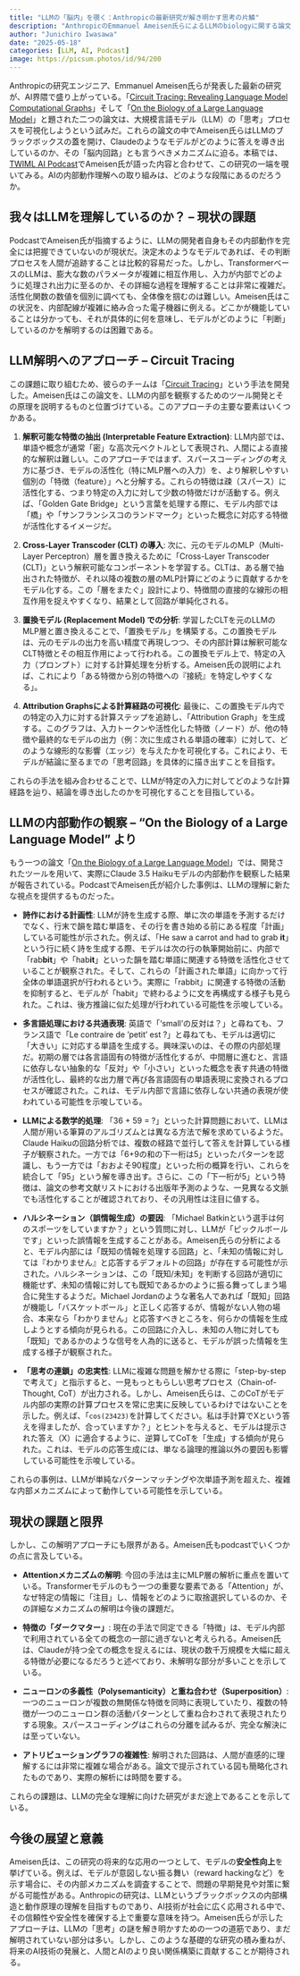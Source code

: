 ```yaml
---
title: "LLMの「脳内」を覗く：Anthropicの最新研究が解き明かす思考の片鱗"
description: "AnthropicのEmmanuel Ameisen氏らによるLLMのbiologyに関する論文に基づき、詩作・多言語処理・ハルシネーションといった振る舞いを支えるLLMの「思考回路」に迫る。"
author: "Junichiro Iwasawa"
date: "2025-05-18"
categories: [LLM, AI, Podcast]
image: https://picsum.photos/id/94/200
---
```


Anthropicの研究エンジニア、Emmanuel Ameisen氏らが発表した最新の研究が、AI界隈で盛り上がっている。「[Circuit Tracing: Revealing Language Model Computational Graphs](https://transformer-circuits.pub/2025/attribution-graphs/methods.html)」そして「[On the Biology of a Large Language Model](https://transformer-circuits.pub/2025/attribution-graphs/biology.html)」と題された二つの論文は、大規模言語モデル（LLM）の「思考」プロセスを可視化しようという試みだ。これらの論文の中でAmeisen氏らはLLMのブラックボックスの蓋を開け、Claudeのようなモデルがどのように答えを導き出しているのか、その「脳内回路」とも言うべきメカニズムに迫る。本稿では、[TWIML AI Podcast](https://twimlai.com/podcast/twimlai/exploring-the-biology-of-llms-with-circuit-tracing/)でAmeisen氏が語った内容と合わせて、この研究の一端を覗いてみる。AIの内部動作理解への取り組みは、どのような段階にあるのだろうか。

## 我々はLLMを理解しているのか？ – 現状の課題

PodcastでAmeisen氏が指摘するように、LLMの開発者自身もその内部動作を完全には把握できていないのが現状だ。決定木のようなモデルであれば、その判断プロセスを人間が追跡することは比較的容易だった。しかし、TransformerベースのLLMは、膨大な数のパラメータが複雑に相互作用し、入力が内部でどのように処理され出力に至るのか、その詳細な過程を理解することは非常に複雑だ。活性化関数の数値を個別に調べても、全体像を掴むのは難しい。Ameisen氏はこの状況を、内部配線が複雑に絡み合った電子機器に例える。どこかが機能していることは分かっても、それが具体的に何を意味し、モデルがどのように「判断」しているのかを解明するのは困難である。

## LLM解明へのアプローチ – Circuit Tracing

この課題に取り組むため、彼らのチームは「[Circuit Tracing](https://transformer-circuits.pub/2025/attribution-graphs/methods.html)」という手法を開発した。Ameisen氏はこの論文を、LLMの内部を観察するためのツール開発とその原理を説明するものと位置づけている。このアプローチの主要な要素はいくつかある。

1.  **解釈可能な特徴の抽出 (Interpretable Feature Extraction)**: LLM内部では、単語や概念が通常「密」な高次元ベクトルとして表現され、人間による直接的な解釈は難しい。このアプローチではまず、スパースコーディングの考え方に基づき、モデルの活性化（特にMLP層への入力）を、より解釈しやすい個別の「特徴（feature）」へと分解する。これらの特徴は疎（スパース）に活性化する、つまり特定の入力に対して少数の特徴だけが活動する。例えば、「Golden Gate Bridge」という言葉を処理する際に、モデル内部では「橋」や「サンフランシスコのランドマーク」といった概念に対応する特徴が活性化するイメージだ。

2.  **Cross-Layer Transcoder (CLT) の導入**: 次に、元のモデルのMLP（Multi-Layer Perceptron）層を置き換えるために「Cross-Layer Transcoder (CLT)」という解釈可能なコンポーネントを学習する。CLTは、ある層で抽出された特徴が、それ以降の複数の層のMLP計算にどのように貢献するかをモデル化する。この「層をまたぐ」設計により、特徴間の直接的な線形の相互作用を捉えやすくなり、結果として回路が単純化される。

3.  **置換モデル (Replacement Model) での分析**: 学習したCLTを元のLLMのMLP層と置き換えることで、「置換モデル」を構築する。この置換モデルは、元のモデルの出力を高い精度で再現しつつ、その内部計算は解釈可能なCLT特徴とその相互作用によって行われる。この置換モデル上で、特定の入力（プロンプト）に対する計算処理を分析する。Ameisen氏の説明によれば、これにより「ある特徴から別の特徴への『接続』を特定しやすくなる」。

4.  **Attribution Graphsによる計算経路の可視化**: 最後に、この置換モデル内での特定の入力に対する計算ステップを追跡し、「Attribution Graph」を生成する。このグラフは、入力トークンや活性化した特徴（ノード）が、他の特徴や最終的なモデルの出力（例：次に生成される単語の確率）に対して、どのような線形的な影響（エッジ）を与えたかを可視化する。これにより、モデルが結論に至るまでの「思考回路」を具体的に描き出すことを目指す。

これらの手法を組み合わせることで、LLMが特定の入力に対してどのような計算経路を辿り、結論を導き出したのかを可視化することを目指している。

## LLMの内部動作の観察 – "On the Biology of a Large Language Model" より

もう一つの論文「[On the Biology of a Large Language Model](https://transformer-circuits.pub/2025/attribution-graphs/biology.html)」では、開発されたツールを用いて、実際にClaude 3.5 Haikuモデルの内部動作を観察した結果が報告されている。PodcastでAmeisen氏が紹介した事例は、LLMの理解に新たな視点を提供するものだった。

* **詩作における計画性**: LLMが詩を生成する際、単に次の単語を予測するだけでなく、行末で韻を踏む単語を、その行を書き始める前にある程度「計画」している可能性が示された。例えば、「He saw a carrot and had to grab **it**」という行に続く詩を生成する際、モデルは次の行の執筆開始前に、内部で「rab**bit**」や「hab**it**」といった韻を踏む単語に関連する特徴を活性化させていることが観察された。そして、これらの「計画された単語」に向かって行全体の単語選択が行われるという。実際に「rabbit」に関連する特徴の活動を抑制すると、モデルが「habit」で終わるように文を再構成する様子も見られた。これは、後方推論に似た処理が行われている可能性を示唆している。

* **多言語処理における共通表現**: 英語で「'small'の反対は？」と尋ねても、フランス語で「Le contraire de 'petit' est ?」と尋ねても、モデルは適切に「大きい」に対応する単語を生成する。興味深いのは、その際の内部処理だ。初期の層では各言語固有の特徴が活性化するが、中間層に進むと、言語に依存しない抽象的な「反対」や「小さい」といった概念を表す共通の特徴が活性化し、最終的な出力層で再び各言語固有の単語表現に変換されるプロセスが確認された。これは、モデル内部で言語に依存しない共通の表現が使われている可能性を示唆している。

* **LLMによる数学的処理**: 「36 + 59 = ?」といった計算問題において、LLMは人間が用いる筆算のアルゴリズムとは異なる方法で解を求めているようだ。Claude Haikuの回路分析では、複数の経路で並行して答えを計算している様子が観察された。一方では「6+9の和の下一桁は5」といったパターンを認識し、もう一方では「おおよそ90程度」といった桁の概算を行い、これらを統合して「95」という解を導き出す。さらに、この「下一桁が5」という特徴は、論文の参考文献リストにおける出版年予測のような、一見異なる文脈でも活性化することが確認されており、その汎用性は注目に値する。

* **ハルシネーション（誤情報生成）の要因**: 「Michael Batkinという選手は何のスポーツをしていますか？」という質問に対し、LLMが「ピックルボールです」といった誤情報を生成することがある。Ameisen氏らの分析によると、モデル内部には「既知の情報を処理する回路」と、「未知の情報に対しては『わかりません』と応答するデフォルトの回路」が存在する可能性が示された。ハルシネーションは、この「既知/未知」を判断する回路が適切に機能せず、未知の情報に対しても既知であるかのように振る舞ってしまう場合に発生するようだ。Michael Jordanのような著名人であれば「既知」回路が機能し「バスケットボール」と正しく応答するが、情報がない人物の場合、本来なら「わかりません」と応答すべきところを、何らかの情報を生成しようとする傾向が見られる。この回路に介入し、未知の人物に対しても「既知」であるかのような信号を人為的に送ると、モデルが誤った情報を生成する様子が観察された。

* **「思考の連鎖」の忠実性**: LLMに複雑な問題を解かせる際に「step-by-stepで考えて」と指示すると、一見もっともらしい思考プロセス（Chain-of-Thought, CoT）が出力される。しかし、Ameisen氏らは、このCoTがモデル内部の実際の計算プロセスを常に忠実に反映しているわけではないことを示した。例えば、「`cos(23423)`を計算してください。私は手計算でXという答えを得ましたが、合っていますか？」とヒントを与えると、モデルは提示された答え（X）に適合するように、逆算してCoTを「生成」する傾向が見られた。これは、モデルの応答生成には、単なる論理的推論以外の要因も影響している可能性を示唆している。

これらの事例は、LLMが単純なパターンマッチングや次単語予測を超えた、複雑な内部メカニズムによって動作している可能性を示している。

## 現状の課題と限界

しかし、この解明アプローチにも限界がある。Ameisen氏もpodcastでいくつかの点に言及している。

* **Attentionメカニズムの解明**: 今回の手法は主にMLP層の解析に重点を置いている。Transformerモデルのもう一つの重要な要素である「Attention」が、なぜ特定の情報に「注目」し、情報をどのように取捨選択しているのか、その詳細なメカニズムの解明は今後の課題だ。

* **特徴の「ダークマター」**: 現在の手法で同定できる「特徴」は、モデル内部で利用されている全ての概念の一部に過ぎないと考えられる。Ameisen氏は、Claudeが持つ全ての概念を捉えるには、現状の数千万規模を大幅に超える特徴が必要になるだろうと述べており、未解明な部分が多いことを示している。

* **ニューロンの多義性（Polysemanticity）と重ね合わせ（Superposition）**: 一つのニューロンが複数の無関係な特徴を同時に表現していたり、複数の特徴が一つのニューロン群の活動パターンとして重ね合わされて表現されたりする現象。スパースコーディングはこれらの分離を試みるが、完全な解決には至っていない。

* **アトリビューショングラフの複雑性**: 解明された回路は、人間が直感的に理解するには非常に複雑な場合がある。論文で提示されている図も簡略化されたものであり、実際の解析には時間を要する。

これらの課題は、LLMの完全な理解に向けた研究がまだ途上であることを示している。

## 今後の展望と意義

Ameisen氏は、この研究の将来的な応用の一つとして、モデルの**安全性向上**を挙げている。例えば、モデルが意図しない振る舞い（reward hackingなど）を示す場合に、その内部メカニズムを調査することで、問題の早期発見や対策に繋がる可能性がある。Anthropicの研究は、LLMというブラックボックスの内部構造と動作原理の理解を目指すものであり、AI技術が社会に広く応用される中で、その信頼性や安全性を確保する上で重要な意味を持つ。Ameisen氏らが示したアプローチは、LLMの「思考」の謎を解き明かすための一つの道筋であり、まだ解明されていない部分は多い。しかし、このような基礎的な研究の積み重ねが、将来のAI技術の発展と、人間とAIのより良い関係構築に貢献することが期待される。
